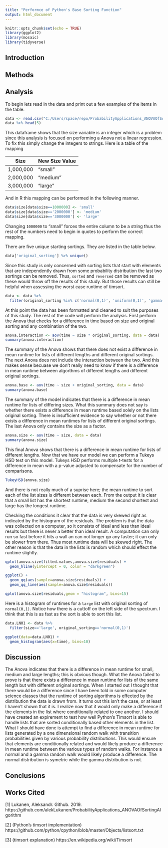 ---
title: "Performce of Python's Base Sorting Function"
output: html_document
---

```{r setup, include=FALSE}
knitr::opts_chunk$set(echo = TRUE)
library(ggplot2)
library(mosaic)
library(tidyverse)
```

## Introduction



## Methods



## Analysis

To begin lets read in the data and print out a few examples of the items in the table.

```{r}
data <- read.csv("C:/Users/space/repo/ProbabilityApplications_ANOVAOfSortingAlgorithm/src/data.csv")
data %>% head(5)
```

This dataframe shows that the size variable is an integer which is a problem since this analysis is focused on performing a Anova not a linear regression. To fix this simply change the integers to strings. Here is a table of the mapping

| Size | New Size Value |
|---  |--- |
| 1,000,000 | "small" |
| 2,000,000 | "medium" |
| 3,000,000 | "large" |

And in R this mapping can be performed in the following manner.

```{r}
data$size[data$size==1000000] <- 'small'
data$size[data$size=='2000000'] <- 'medium'
data$size[data$size=='3000000'] <- 'large'
```

Changing `1000000` to "small" forces the entire column to be a string thus the rest of the numbers need to begin in quotes to perform the correct mapping. 

There are five unique starting sortings. They are listed in the table below.

```{r}
data['original_sorting'] %>% unique()
```

Since this study is only concerned with sorting lists that start with elements that are independently drawn from some probability distribution the last two sortings can be removed. Thus, `sorted` and `reversed` can be removed as these would throw off the results of this study. But those results can still be helpful when assessing the worst case runtime of timsort. 

```{r}
data <- data %>%
  filter(original_sorting %in% c('normal(0,1)', 'uniform(0,1)', 'gamma(1,1)'))
```

At this point the data has been formatted and cleaned to suit the purposes of this study. The rest of the code will perform the analysis. First perform the Anova that checks for a difference in time based on size and original sorting and any combination of the two.

```{r}
anova.interaction <- aov(time ~ size * original_sorting, data = data)
summary(anova.interaction)
```

The summary of the Anova shows that there does not exist a difference in mean runtime for lists of different lengths and different original sortings. The next Anova does not include the interaction between the two. And this makes sense becuase we don't really need to know if there is a difference in mean runtime between algorthms of different lengths and different original sortings. 

```{r}
anova.base <- aov(time ~ size + original_sorting, data = data)
summary(anova.base)
```

The summary of the model indicates that there is a difference in mean runtime for lists of differing sizes. What this summary does not say is whether there exists a difference in mean runtime based solely on the lists original sorting. There is insufficient evidence to say whether or not there exists a difference in mean runtimes for lists of different original sortings. The last Anova only contains the size as a factor.

```{r}
anova.size <- aov(time ~ size, data = data)
summary(anova.size)
```

This final Anova shows that there is a difference in mean runtime for lists of different lengths. Now that we have our model we can perform a Tukeys HSD test on this model. Tukeys HSD performs multiple t-tests for a difference in mean with a p-value adjusted to compensate for the number of comparisons.

```{r}
TukeyHSD(anova.size)
```

And there is not really much of a suprise here; the mean runtime to sort each of the list sizes is different between each. From the output it is clear that a small list has the shortest runtime, medium the second shortest and large has the longest runtime.

Checking the conditions it clear that the data is very skewed right as indicated by the histogram of the residuals. The problem is that the data was collected on a computer, so it consists of ideal and less than ideal results but there is never a better than ideal result. A computation can only run so fast before it hits a wall an can not longer go any faster; it can only be slower from there. Thus most runtime data will be skewed right. The other reason is that the data in the lists is random which should effect the runtime slightly.

```{r}
qplot(anova.size$fitted.values,anova.size$residuals) + 
  geom_hline(yintercept = 0, color = "darkgreen")

ggplot() +
  geom_qq(aes(sample=anova.size$residuals)) + 
  geom_qq_line(aes(sample=anova.size$residuals))

qplot(anova.size$residuals,geom = "histogram", bins=15)
```

Here is a histogram of runtimes for a `large` list with original sorting of `normal(0,1)`. Notice how there is a cuttoff on the left side of the spectrum. I think that this is as fast as the sort is able to sort this list.

```{r}
data.LN01 <- data %>%
  filter(size=='large', original_sorting=='normal(0,1)')

ggplot(data=data.LN01) +
  geom_histogram(aes(x=time), bins=10)
```



## Discussion

The Anova indicates that there is a difference in mean runtime for small, medium and large lengths; this is obvious though. What the Anova failed to prove is that there exists a difference in mean runtime for lists of the same length but with different original sortings. When I started out I thought that there would be a difference since I have been told in some computer science classes that the runtime of sorting algorithms is effected by the distribution the data is drawn from. It turns out this isn't the case, or at least I haven't shown that it is. I realize now that it would only make a difference if the elements in the list where conditionally related to one another. I should have created an expirement to test how well Python's Timsort is able to handle lists that are sorted conditionally based other elements in the list. What I should have done is attempt to find a difference in mean runtime for lists generated by a one dimensional random walk with transition probabilities given by various probability distributions. This would ensure that elements are conditionally related and would likely produce a difference in mean runtime between the various types of random walks. For instance a normal and a gamma random walk would likely produce a difference. The normal distribution is symetric while the gamma distribution is not.




## Conclusions


## Works Cited

[1] Lukanen, Aleksandr. Github. 2019. https://github.com/alekLukanen/ProbabilityApplications_ANOVAOfSortingAlgorithm

[2] (Python's timsort implementation) https://github.com/python/cpython/blob/master/Objects/listsort.txt

[3] (timsort explanation) https://en.wikipedia.org/wiki/Timsort












